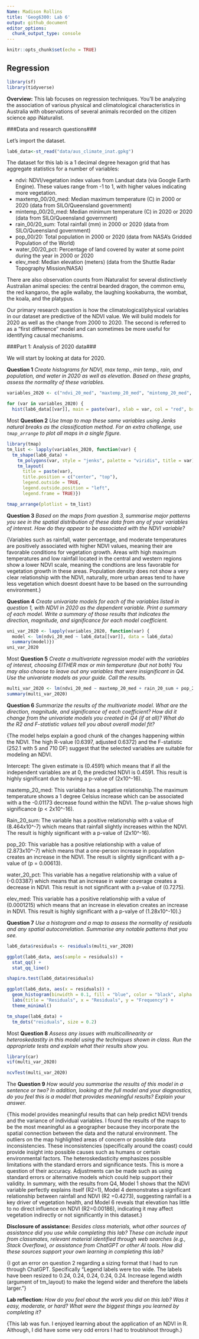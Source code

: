 ---
Name: Madison Rollins
title: 'Geog6300: Lab 6'
output: github_document
editor_options: 
  chunk_output_type: console
---

```{r, include=FALSE}
knitr::opts_chunk$set(echo = TRUE)
```

## Regression

```{r setup, message=FALSE, warning=FALSE}
library(sf)
library(tidyverse)
```

**Overview:**
This lab focuses on regression techniques. You'll be analyzing the association of various physical and climatological characteristics in Australia with observations of several animals recorded on the citizen science app iNaturalist.

###Data and research questions###

Let's import the dataset.

```{r}
lab6_data<-st_read("data/aus_climate_inat.gpkg")
```

The dataset for this lab is a 1 decimal degree hexagon grid that has aggregate statistics for a number of variables:

* ndvi: NDVI/vegetation index values from Landsat data (via Google Earth Engine). These values range from -1 to 1, with higher values indicating more vegetation.
* maxtemp_00/20_med: Median maximum temperature (C) in 2000 or 2020 (data from SILO/Queensland government)
* mintemp_00/20_med: Median minimum temperature (C) in 2020 or 2020 (data from SILO/Queensland government)
* rain_00/20_sum: Total rainfall (mm) in 2000 or 2020 (data from SILO/Queensland government)
* pop_00/20: Total population in 2000 or 2020 (data from NASA's Gridded Population of the World)
* water_00/20_pct: Percentage of land covered by water at some point during the year in 2000 or 2020
* elev_med: Median elevation (meters) (data from the Shuttle Radar Topography Mission/NASA)

There are also observation counts from iNaturalist for several distinctively Australian animal species: the central bearded dragon, the common emu, the red kangaroo, the agile wallaby, the laughing kookaburra, the wombat, the koala, and the platypus.

Our primary research question is how the climatological/physical variables in our dataset are predictive of the NDVI value. We will build models for 2020 as well as the change from 2000 to 2020. The second is referred to as a "first difference" model and can sometimes be more useful for identifying causal mechanisms.

###Part 1: Analysis of 2020 data###

We will start by looking at data for 2020. 

**Question 1** _Create histograms for NDVI, max temp., min temp., rain, and population, and water in 2020 as well as elevation. Based on these graphs, assess the normality of these variables._

```{r}
variables_2020 <- c("ndvi_20_med", "maxtemp_20_med", "mintemp_20_med", "rain_20_sum", "pop_20", "water_20_pct", "elev_med")

for (var in variables_2020) {
  hist(lab6_data[[var]], main = paste(var), xlab = var, col = "red", breaks = 30)}
```

{Most of the variables in this analysis deviate from a normal distribution trend. Elevation and temperature have shown distributions closer to normality but still have slight skewing. Variables such as rainfall, population, and water percentage showed the highest level of skew with extreme deviations from normality.}

**Question 2** _Use tmap to map these same variables using Jenks natural breaks as the classification method. For an extra challenge, use `tmap_arrange` to plot all maps in a single figure._

```{r}
library(tmap)
tm_list <- lapply(variables_2020, function(var) {
  tm_shape(lab6_data) +
    tm_polygons(var, style = "jenks", palette = "viridis", title = var) +
    tm_layout(
      title = paste(var),
      title.position = c("center", "top"),  
      legend.outside = TRUE,               
      legend.outside.position = "left",
      legend.frame = TRUE)})

tmap_arrange(plotlist = tm_list)
```


**Question 3** _Based on the maps from question 3, summarise major patterns you see in the spatial distribution of these data from any of your variables of interest. How do they appear to be associated with the NDVI variable?_

{Variables such as rainfall, water percentage, and moderate temperatures are positively associated with higher NDVI values, meaning their are favorable conditions for vegetation growth. Areas with high maximum temperatures and low rainfall located in the central and western regions show a lower NDVI scale, meaning the condtions are less favorable for vegetation growth in these areas. Population density does not show a very clear relationship with the NDVI, naturally, more urban areas tend to have less vegetation which doesnt doesnt have to be based on the surrounding environment.}

**Question 4** _Create univariate models for each of the variables listed in question 1, with NDVI in 2020 as the dependent variable. Print a summary of each model. Write a summary of those results that indicates the direction, magnitude, and significance for each model coefficient._

```{r}
uni_var_2020 <- lapply(variables_2020, function(var) {
  model <- lm(ndvi_20_med ~ lab6_data[[var]], data = lab6_data)
  summary(model)})
uni_var_2020
```

{Most variables are highly significant (NDVI, max temp, min temp, rain, population, and elevation), with p-values less than 0.001, except for variable 6 (Water in 2020), which is not statistically significant due to having the p-value 0.249. Rain, population, and elevation show that the independent variable had a very small impact on the NDVI. The highest influence on the NDVI was found in the rain variable with a r squared of 0.4273 or (42.73%), while the lowest is in the water in 2020 variable with a r squared of 0.001862 or (0.186%).This data shows that the variables with higher r squared percentages fit the regression model better than the variables with a lower r squared percentage. So, the higher r squared values (observed in the NDVI, max temp, min temp, rain, population) means there is less variation between observed data in the fitted values where as a lower r squared value (observed in the water 2020 and elevation) means there was bigger differences or more variation between data and the fit. The magnitudes of the coefficients vary, with some close to 1 (Model 1 =  1.000×10^0) indicating a perfect or near-perfect relationship, while others are small (Model 4 = 9.124×10^−7) but still significant, suggesting subtle effects on the NDVI. These numbers tell us how well the independent variable explains or predicts the NDVI values. Model 1 shows dominance, Model 4 showing a moderate but important role, and Model 6 showing negligible impact on the NDVI.}

**Question 5** _Create a multivariate regression model with the variables of interest, choosing EITHER max or min temperature (but not both) You may also choose to leave out any variables that were insignificant in Q4. Use the univariate models as your guide. Call the results._

```{r}
multi_var_2020 <- lm(ndvi_20_med ~ maxtemp_20_med + rain_20_sum + pop_20 + water_20_pct + elev_med, data = lab6_data)
summary(multi_var_2020)
```

**Question 6** _Summarize the results of the multivariate model. What are the direction, magnitude, and significance of each coefficient? How did it change from the univariate models you created in Q4 (if at all)? What do the R2 and F-statistic values tell you about overall model fit?_

{The model helps explain a good chunk of the changes happening within the NDVI. The high R-value (0.6397, adjusted 0.6372) and the F-statistic (252.1 with 5 and 710 DF) suggest that the selected variables are suitable for modeling an NDVI.

Intercept: The given estimate is (0.4591) which means that if all the independent variables are at 0, the predicted NDVI is 0.4591. This result is highly significant due to having a p-value of (2x10^-16).

maxtemp_20_med: This variable has a negative relationship.The maximum temperature shows a 1 degree Celsius increase which can be associated with a the -0.01173 decrease found within the NDVI. The p-value shows high significance (p < 2x10^-16).

Rain_20_sum: The variable has a positive relationship with a value of (8.464x10^-7) which means that rainfall slightly increases within the NDVI. The  result is highly significant with a p-value of (2x10^-16).

pop_20: This variable has a positive relationship with a value of (2.873x10^-7) which means that a one-person increase in population creates an increase in the NDVI. The result is slightly significant with a p-value of (p = 0.00613).

water_20_pct: This variable has a negative relationship with a value of (-0.03387) which means that an increase in water coverage creates a decrease in NDVI. This result is not significant with a p-value of (0.7275).

elev_med:  This variable has a positive relationship with a value of (0.0001215) which means that an increase in elevation creates an increase in NDVI. This result is highly significant with a p-valye of (1.28x10^-10).}

**Question 7** _Use a histogram and a map to assess the normality of residuals and any spatial autocorrelation. Summarise any notable patterns that you see._

```{r}
lab6_data$residuals <- residuals(multi_var_2020)

ggplot(lab6_data, aes(sample = residuals)) +
  stat_qq() +
  stat_qq_line()

shapiro.test(lab6_data$residuals)

ggplot(lab6_data, aes(x = residuals)) +
  geom_histogram(binwidth = 0.1, fill = "blue", color = "black", alpha = 0.7) +
  labs(title = "Residuals", x = "Residuals", y = "Frequency") +
  theme_minimal()

tm_shape(lab6_data) +
  tm_dots("residuals", size = 0.2)
```

{Most of the residuals are around zero or very low, meaning they are a good fit. There are slight deviations in normality, with a longer left tail and a few outliers on both sides. The presence of outliers suggests the model might have difficulty handling extreme cases but the residual clustering outcome indacates an overall good performance for the majority of observations.The outliers on the map are represented by the red and green dots because they reflect the ranges furthest from zero. These outliers are mostly present in coastal areas and could be affected by human or environmental factors.}

**Question 8** _Assess any issues with multicollinearity or heteroskedastity in this model using the techniques shown in class. Run the appropriate tests and explain what their results show you._

```{r}
library(car)
vif(multi_var_2020)

ncvTest(multi_var_2020)
```

{The values range from 1.08 to 1.17, which are all below the typical threshold for potential multicollinearity analysis. This means multicollinearity is not ideal to use for this model, as the varaibles are not strongly correlated. The NCV test has a chi-square value of 287.39, with 1 DF and a p-value less than (2.22 × 10^-16). This indicates a highly significant results. The test also shows that the assumption of homoscedasticity is not met, which means the spread of the residuals isn’t the same across the predicted values. This suggests the presence of heteroscedasticity in the model.}

**Question 9** _How would you summarise the results of this model in a sentence or two? In addition, looking at the full model and your diagnostics, do you feel this is a model that provides meaningful results? Explain your answer._

{This model provides meaningful results that can help predict NDVI trends and the variance of individual variables. I found the results of the maps to be the most meaningful as a geographer because they incorporate the spatial connection between the data and the natural environment. The outliers on the map highlighted areas of concern or possible data inconsistencies. These inconsistencies (specifically around the coast) could provide insight into possible causes such as humans or certain environmental factors. The heteroskedasticity emphasizes possible limitations with the standard errors and significance tests. This is more a question of their accuracy. Adjustments can be made such as using standard errors or alternative models which could help support their validity. In summary, with the results from Q4, Model 1 shows that the NDVI variable perfectly explains itself (R2=1), Model 4 demonstrates a significant relationship between rainfall and NDVI (R2 =0.4273), suggesting rainfall is a key driver of vegetation health, and Model 6 reveals that elevation has little to no direct influence on NDVI (R2=0.00186), indicating it may affect vegetation indirectly or not significantly in this dataset.}

**Disclosure of assistance:** _Besides class materials, what other sources of assistance did you use while completing this lab? These can include input from classmates, relevant material identified through web searches (e.g., Stack Overflow), or assistance from ChatGPT or other AI tools. How did these sources support your own learning in completing this lab?_

{I got an error on question 2 regarding a sizing format that I had to run through ChatGPT. Specifically "Legend labels were too wide. The labels have been resized to 0.24, 0.24, 0.24, 0.24, 0.24. Increase legend.width (argument of tm_layout) to make the legend wider and therefore the labels larger."}

**Lab reflection:** _How do you feel about the work you did on this lab? Was it easy, moderate, or hard? What were the biggest things you learned by completing it?_

{This lab was fun. I enjoyed learning about the application of an NDVI in R. Although, I did have some very odd errors I had to troublshoot through.}